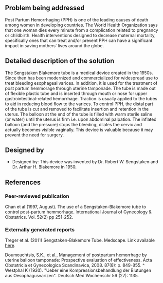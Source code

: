 {{Medical Device
|Health Topic=Maternal mortality
|Classification=Treatment
|Scope=Commercialized
|Location=Africa, Asia, Australia, Europe, North America, South America
|Image=Sengstaken-Blakemore.png
}}
<!-- Please make sure to use the format provided below for consistency between all devices. -->
==Problem being addressed==
Post Partum Hemorrhaging (PPH) is one of the leading causes of death among women in developing countries. The World Health Organization says that one woman dies every minute from a complication related to pregnancy or childbirth.  Health interventions designed to decrease maternal mortality, specifically ones that can treat and/or prevent PPH can have a significant impact in saving mothers' lives around the globe.

==Detailed description of the solution==
The Sengstaken Blakemore tube is a medical device created in the 1950s.  Since then has been modernized and commercialized for widespread use to treat bleeding esophageal varices.  In addition, it is used for the treatment of post partum hemmorage through uterine tamponade.  The tube is made out of flexible plastic tube and is inserted through mouth or nose for upper gastrointestinal-related hemorrhage. Traction is usually applied to the tubes to aid in reducing blood flow to the varices.  To control PPH, the distal part of the tube is cut and removed to facilitate insertion and retention in the uterus. The balloon at the end of the tube is filled with warm sterile saline (or water) until the uterus is firm i.e. upon abdominal palpation.  The inflated balloon (and the pressure) stops the bleeding, dilates the cervix and actually becomes visible vaginally.  This device is valuable because it may prevent the need for surgery.
 
==Designed by==
*Designed by: This device was invented by Dr. Robert W. Sengstaken and Dr. Arthur H. Blakemore in 1950.

==References==
===Peer-reviewed publication===
Chan et al (1997, August). The use of a Sengstaken-Blakemore tube to control post-partum hemmorhage. International Journal of Gynecology & Obstetrics. Vol. 52(2) pp 251-252.

===Externally generated reports===
Treger et al. (2011) Sengstaken-Blakemore Tube. Medscape. Link available [http://emedicine.medscape.com/article/81020-overview here].

Doumouchtsis, S.K., et al., Management of postpartum hemorrhage by uterine balloon tamponade: Prospective evaluation of effectiveness. Acta Obstetricia et Gynecologica Scandinavica, 2008. 87(8): p. 849-855.
^ Westphal K (1930). "Ueber eine Kompressionsbehandlung der Blutungen aus Oesophagusvarizen". Deutsch Med Wochenschr 56 (27): 1135.

<!-- Add relevant categories, such as [[Category:HIV]] or [[Category:Malaria]] below this line -->